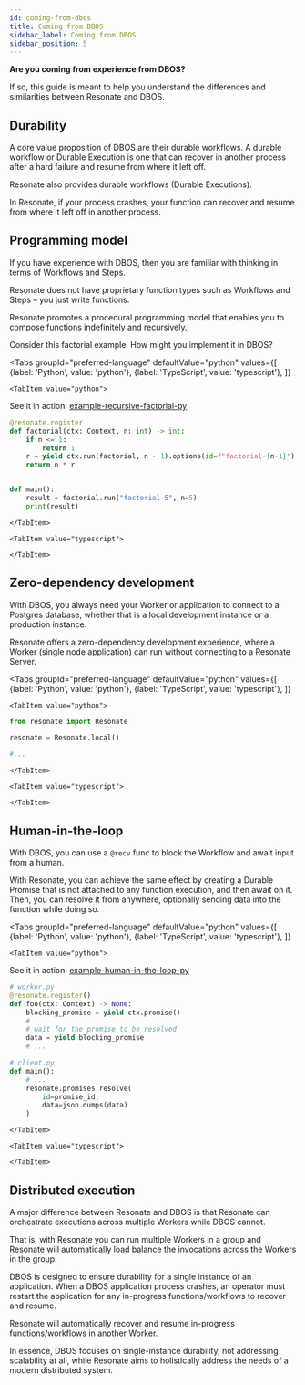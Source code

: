 ```yaml
---
id: coming-from-dbos
title: Coming from DBOS
sidebar_label: Coming from DBOS
sidebar_position: 5
---
```


**Are you coming from experience from DBOS?**

If so, this guide is meant to help you understand the differences and similarities between Resonate and DBOS.

## Durability

A core value proposition of DBOS are their durable workflows.
A durable workflow or Durable Execution is one that can recover in another process after a hard failure and resume from where it left off.

Resonate also provides durable workflows (Durable Executions).

In Resonate, if your process crashes, your function can recover and resume from where it left off in another process.

## Programming model

If you have experience with DBOS, then you are familiar with thinking in terms of Workflows and Steps.

Resonate does not have proprietary function types such as Workflows and Steps – you just write functions.

Resonate promotes a procedural programming model that enables you to compose functions indefinitely and recursively.

Consider this factorial example.
How might you implement it in DBOS?


<Tabs
    groupId="preferred-language"
    defaultValue="python"
    values={[
        {label: 'Python', value: 'python'},
        {label: 'TypeScript', value: 'typescript'},
    ]}
>

    <TabItem value="python">

See it in action: [example-recursive-factorial-py](https://github.com/resonatehq-examples/example-recursive-factorial-py)

```python
@resonate.register
def factorial(ctx: Context, n: int) -> int:
    if n <= 1:
        return 1
    r = yield ctx.run(factorial, n - 1).options(id=f"factorial-{n-1}")
    return n * r


def main():
    result = factorial.run("factorial-5", n=5)
    print(result)
```

    </TabItem>

    <TabItem value="typescript">

    </TabItem>

</Tabs>

## Zero-dependency development

With DBOS, you always need your Worker or application to connect to a Postgres database, whether that is a local development instance or a production instance.

Resonate offers a zero-dependency development experience, where a Worker (single node application) can run without connecting to a Resonate Server.

<Tabs
    groupId="preferred-language"
    defaultValue="python"
    values={[
        {label: 'Python', value: 'python'},
        {label: 'TypeScript', value: 'typescript'},
    ]}
>

    <TabItem value="python">

```python
from resonate import Resonate

resonate = Resonate.local()

#...

```

    </TabItem>

    <TabItem value="typescript">

    </TabItem>

</Tabs>

## Human-in-the-loop

With DBOS, you can use a `@recv` func to block the Workflow and await input from a human.

With Resonate, you can achieve the same effect by creating a Durable Promise that is not attached to any function execution, and then await on it.
Then, you can resolve it from anywhere, optionally sending data into the function while doing so.

<Tabs
    groupId="preferred-language"
    defaultValue="python"
    values={[
        {label: 'Python', value: 'python'},
        {label: 'TypeScript', value: 'typescript'},
    ]}
>

    <TabItem value="python">

See it in action: [example-human-in-the-loop-py](https://github.com/resonatehq-examples/example-human-in-the-loop-py)

```python
# worker.py
@resonate.register()
def foo(ctx: Context) -> None:
    blocking_promise = yield ctx.promise()
    # ...
    # wait for the promise to be resolved
    data = yield blocking_promise
    # ...
```

```python
# client.py
def main():
    # ...
    resonate.promises.resolve(
        id=promise_id,
        data=json.dumps(data)
    )
```

    </TabItem>

    <TabItem value="typescript">

    </TabItem>

</Tabs>

## Distributed execution

A major difference between Resonate and DBOS is that Resonate can orchestrate executions across multiple Workers while DBOS cannot.

That is, with Resonate you can run multiple Workers in a group and Resonate will automatically load balance the invocations across the Workers in the group.

DBOS is designed to ensure durability for a single instance of an application.
When a DBOS application process crashes, an operator must restart the application for any in-progress functions/workflows to recover and resume.

Resonate will automatically recover and resume in-progress functions/workflows in another Worker.

In essence, DBOS focuses on single-instance durability, not addressing scalability at all, while Resonate aims to holistically address the needs of a modern distributed system.

